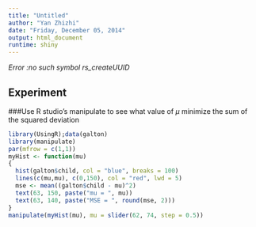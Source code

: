 ```yaml
---
title: "Untitled"
author: "Yan Zhizhi"
date: "Friday, December 05, 2014"
output: html_document
runtime: shiny
---
```

*Error :no such symbol rs_createUUID*

## Experiment 
###Use R studio's manipulate to see what value of $\mu$ minimize the sum of the squared deviation
```r
library(UsingR);data(galton)
library(manipulate)
par(mfrow = c(1,1))
myHist <- function(mu)
{
  hist(galton$child, col = "blue", breaks = 100)
  lines(c(mu,mu), c(0,150), col = "red", lwd = 5)
  mse <- mean((galton$child - mu)^2)
  text(63, 150, paste("mu = ", mu))   
  text(63, 140, paste("MSE = ", round(mse, 2)))
}
manipulate(myHist(mu), mu = slider(62, 74, step = 0.5))
```